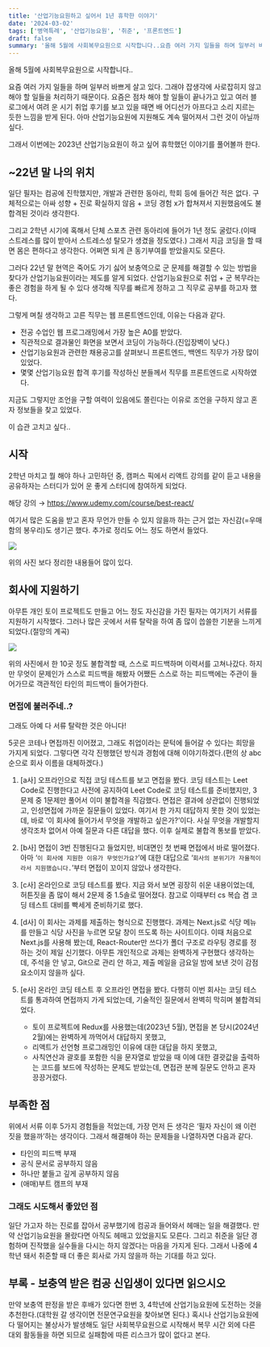 ```yaml
---
title: '산업기능요원하고 싶어서 1년 휴학한 이야기'
date: '2024-03-02'
tags: ['병역특례', '산업기능요원', '취준', '프론트엔드']
draft: false
summary: '올해 5월에 사회복무요원으로 시작합니다..요즘 여러 가지 일들을 하며 일부러 바쁘게 살고 있다. 그래야 잡생각에 사로잡히지 않고 해야 할 일들을 처리하기 때문이다. 요즘은 점차 해야 할 일들이 끝나가고 있고 여러 블로그에서 여려 운 시기 취업 후기를 보고 있을 때면 배'
---
```


올해 5월에 사회복무요원으로 시작합니다..

요즘 여러 가지 일들을 하며 일부러 바쁘게 살고 있다. 그래야 잡생각에 사로잡히지 않고 해야 할 일들을 처리하기 때문이다. 요즘은 점차 해야 할 일들이 끝나가고 있고 여러 블로그에서 여려 운 시기 취업 후기를 보고 있을 때면 배 어디선가 아프다고 소리 지르는 듯한 느낌을 받게 된다. 아마 산업기능요원에 지원해도 계속 떨어져서 그런 것이 아닐까 싶다.

그래서 이번에는 2023년 산업기능요원이 하고 싶어 휴학했던 이야기를 풀어볼까 한다.

## ~22년 말 나의 위치

일단 필자는 컴공에 진학했지만, 개발과 관련한 동아리, 학회 등에 들어간 적은 없다. 구체적으로는 아싸 성향 + 진로 확실하지 않음 + 코딩 경험 x가 합쳐져서 지원했음에도 불합격된 것이라 생각한다.

그리고 2학년 시기에 혹해서 단체 스포츠 관련 동아리에 들어가 1년 정도 굴렀다.(이때 스트레스를 많이 받아서 스트레스성 탈모가 생겼을 정도였다.) 그래서 지금 코딩을 할 때면 몸은 편하다고 생각한다. 어쩌면 되게 큰 동기부여를 받았을지도 모른다.

그러다 22년 말 현역은 죽어도 가기 싫어 보충역으로 군 문제를 해결할 수 있는 방법을 찾다가 산업기능요원이라는 제도를 알게 되었다. 산업기능요원으로 취업 + 군 복무라는 좋은 경험을 하게 될 수 있다 생각해 직무를 빠르게 정하고 그 직무로 공부를 하고자 했다.

그렇게 며칠 생각하고 고른 직무는 웹 프론트엔드인데, 이유는 다음과 같다.

- 전공 수업인 웹 프로그래밍에서 가장 높은 A0를 받았다.
- 직관적으로 결과물인 화면을 보면서 코딩이 가능하다.(진입장벽이 낮다.)
- 산업기능요원과 관련한 채용공고를 살펴보니 프론트엔드, 백엔드 직무가 가장 많이 있었다.
- 몇몇 산업기능요원 합격 후기를 작성하신 분들께서 직무를 프론트엔드로 시작하였다.

지금도 그렇지만 조언을 구할 여력이 있음에도 쫄린다는 이유로 조언을 구하지 않고 혼자 정보들을 찾고 있었다.

이 습관 고치고 싶다..

## 시작

2학년 마치고 뭘 해야 하나 고민하던 중, 캠퍼스 픽에서 리액트 강의를 같이 듣고 내용을 공유하자는 스터디가 있어 운 좋게 스터디에 참여하게 되었다.

해당 강의 → https://www.udemy.com/course/best-react/

여기서 많은 도움을 받고 혼자 무언가 만들 수 있지 않을까 하는 근거 없는 자신감(=우매함의 봉우리)도 생기곤 했다. 추가로 정리도 어느 정도 하면서 들었다.

![](https://velog.velcdn.com/images/zetbe/post/a0123cc5-073b-47ae-afd4-d471074d15f7/image.png)

위의 사진 보다 정리한 내용들어 많이 있다.

## 회사에 지원하기

아무튼 개인 토이 프로젝트도 만들고 어느 정도 자신감을 가진 필자는 여기저기 서류를 지원하기 시작했다. 그러나 많은 곳에서 서류 탈락을 하여 좀 많이 씁쓸한 기분을 느끼게 되었다.(절망의 계곡)

![](https://velog.velcdn.com/images/zetbe/post/d945fae4-512d-4b44-8941-54ca0db149c7/image.png)

위의 사진에서 한 10곳 정도 불합격할 때, 스스로 피드백하며 이력서를 고쳐나갔다. 하지만 무엇이 문제인가 스스로 피드백을 해봤자 어쨌든 스스로 하는 피드백에는 주관이 들어가므로 객관적인 타인의 피드백이 들어가한다.

### 면접에 불러주네..?

그래도 아예 다 서류 탈락한 것은 아니다!

5곳은 코테나 면접까진 이어졌고, 그래도 취업이라는 문턱에 들어갈 수 있다는 희망을 가지게 되었다. 그렇다면 각각 진행했던 방식과 경험에 대해 이야기하겠다.(편의 상 abc 순으로 회사 이름을 대체하겠다.)

1. [a사] 오프라인으로 직접 코딩 테스트를 보고 면접을 봤다. 코딩 테스트는 Leet Code로 진행한다고 사전에 공지하여 Leet Code로 코딩 테스트를 준비했지만, 3문제 중 1문제만 풀어서 이미 불합격을 직감했다. 면접은 결과에 상관없이 진행되었고, 인성면접에 가까운 질문들이 있었다. 여기서 한 가지 대답하지 못한 것이 있었는데, 바로 ‘이 회사에 들어가서 무엇을 개발하고 싶은가?’이다. 사실 무엇을 개발할지 생각조차 없어서 아예 질문과 다른 대답을 했다. 이후 실제로 불합격 통보를 받았다.

2. [b사] 면접이 3번 진행된다고 들었지만, 비대면인 첫 번째 면접에서 바로 떨어졌다. 아마 ‘`이 회사에 지원한 이유가 무엇인가요?`’에 대한 대답으로 ‘`회사의 분위기가 자율적이라서 지원했습니다.`’부터 면접이 꼬이지 않았나 생각한다.

3. [c사] 온라인으로 코딩 테스트를 봤다. 지금 와서 보면 굉장히 쉬운 내용이었는데, 허튼짓을 좀 많이 해서 2문제 중 1.5솔로 떨어졌다. 참고로 이때부터 cs 복습 겸 코딩 테스트 대비를 빡세게 준비하기로 했다.

4. [d사] 이 회사는 과제를 제출하는 형식으로 진행했다. 과제는 Next.js로 식당 메뉴를 만들고 식당 사진을 누르면 모달 창이 뜨도록 하는 사이트이다. 이때 처음으로 Next.js를 사용해 봤는데, React-Router만 쓰다가 폴더 구조로 라우팅 경로를 정하는 것이 제일 신기했다. 아무튼 개인적으로 과제는 완벽하게 구현했다 생각하는데, 주석을 안 넣고, Git으로 관리 안 하고, 제출 메일을 금요일 밤에 보낸 것이 감점 요소이지 않을까 싶다.

5. [e사] 온라인 코딩 테스트 후 오프라인 면접을 봤다. 다행히 이번 회사는 코딩 테스트를 통과하여 면접까지 가게 되었는데, 기술적인 질문에서 완벽히 막히며 불합격되었다.
   - 토이 프로젝트에 Redux를 사용했는데(2023년 5월), 면접을 본 당시(2024년 2월)에는 완벽하게 까먹어서 대답하지 못했고,
   - 리액트가 선언형 프로그래밍인 이유에 대한 대답을 하지 못했고,
   - 사칙연산과 괄호를 포함한 식을 문자열로 받았을 때 이에 대한 결괏값을 출력하는 코드를 보드에 작성하는 문제도 받았는데, 면접관 분께 질문도 안하고 혼자 끙끙거렸다.

## 부족한 점

위에서 서류 이후 5가지 경험들을 적었는데, 가장 먼저 든 생각은 ‘필자 자신이 왜 이런 짓을 했을까’하는 생각이다. 그래서 해결해야 하는 문제들을 나열하자면 다음과 같다.

- 타인의 피드백 부재
- 공식 문서로 공부하지 않음
- 하나만 붙들고 깊게 공부하지 않음
- (애매)부트 캠프의 부재

### 그래도 시도해서 좋았던 점

일단 가고자 하는 진로를 잡아서 공부했기에 컴공과 들어와서 헤매는 일을 해결했다. 만약 산업기능요원을 몰랐다면 아직도 헤매고 있었을지도 모른다. 그리고 취준을 일단 경험하며 진작했을 실수들을 다시는 하지 않겠다는 마음을 가지게 된다. 그래서 나중에 4학년 돼서 취준할 때 더 좋은 회사로 가지 않을까 하는 기대를 하고 있다.

## 부록 - 보충역 받은 컴공 신입생이 있다면 읽으시오

만약 보충역 판정을 받은 후배가 있다면 한번 3, 4학년에 산업기능요원에 도전하는 것을 추천한다.(대학원 갈 생각이면 전문연구요원을 찾아보면 된다.) 혹시나 산업기능요원에 다 떨어지는 불상사가 발생해도 일단 사회복무요원으로 시작해서 복무 시간 외에 다른 대외 활동들을 하면 되므로 실패함에 따른 리스크가 많이 없다고 본다.

